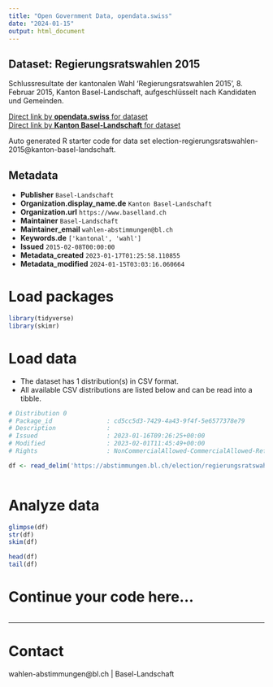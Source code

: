 ```yaml
---
title: "Open Government Data, opendata.swiss"
date: "2024-01-15"
output: html_document
---
```


## Dataset: Regierungsratswahlen 2015

Schlussresultate der kantonalen Wahl 'Regierungsratswahlen 2015', 8. Februar 2015, Kanton Basel-Landschaft, aufgeschlüsselt nach Kandidaten und Gemeinden.

[Direct link by **opendata.swiss** for dataset](https://opendata.swiss/de/dataset/regierungsratswahlen-2015)<br>
[Direct link by **Kanton Basel-Landschaft** for dataset](https://abstimmungen.bl.ch/election/regierungsratswahlen-2015/data)

Auto generated R starter code for data set election-regierungsratswahlen-2015@kanton-basel-landschaft.

## Metadata

- **Publisher** `Basel-Landschaft`
- **Organization.display_name.de** `Kanton Basel-Landschaft`
- **Organization.url** `https://www.baselland.ch`
- **Maintainer** `Basel-Landschaft`
- **Maintainer_email** `wahlen-abstimmungen@bl.ch`
- **Keywords.de** `['kantonal', 'wahl']`
- **Issued** `2015-02-08T00:00:00`
- **Metadata_created** `2023-01-17T01:25:58.110855`
- **Metadata_modified** `2024-01-15T03:03:16.060664`


# Load packages

```r

library(tidyverse)
library(skimr)

```

# Load data

-   The dataset has 1 distribution(s) in CSV format.
-   All available CSV distributions are listed below and can be read into a tibble.

```r

# Distribution 0
# Package_id               : cd5cc5d3-7429-4a43-9f4f-5e6577378e79
# Description              : 
# Issued                   : 2023-01-16T09:26:25+00:00
# Modified                 : 2023-02-01T11:45:49+00:00
# Rights                   : NonCommercialAllowed-CommercialAllowed-ReferenceRequired

df <- read_delim('https://abstimmungen.bl.ch/election/regierungsratswahlen-2015/data-csv')



```

# Analyze data

```r

glimpse(df)
str(df)
skim(df)

head(df)
tail(df)

```

# Continue your code here...

```r

```

------------------------------------------------------------------------

# Contact

wahlen-abstimmungen@bl.ch | Basel-Landschaft
